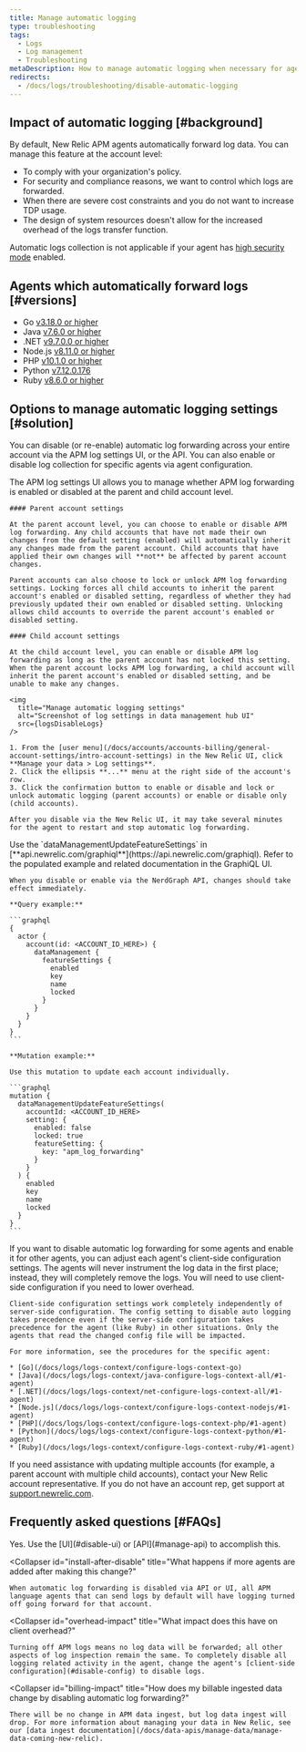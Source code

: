 ```yaml
---
title: Manage automatic logging
type: troubleshooting
tags:
  - Logs
  - Log management
  - Troubleshooting
metaDescription: How to manage automatic logging when necessary for agents using APM logs in context.
redirects:
  - /docs/logs/troubleshooting/disable-automatic-logging
---
```



## Impact of automatic logging [#background]

By default, New Relic APM agents automatically forward log data. You can manage this feature at the account level:

* To comply with your organization's policy.
* For security and compliance reasons, we want to control which logs are forwarded.
* When there are severe cost constraints and you do not want to increase TDP usage.
* The design of system resources doesn't allow for the increased overhead of the logs transfer function.

Automatic logs collection is not applicable if your agent has [high security mode](/docs/apm/agents/manage-apm-agents/configuration/high-security-mode/) enabled.

## Agents which automatically forward logs [#versions]

* Go [v3.18.0 or higher](/docs/release-notes/agent-release-notes/go-release-notes)
* Java [v7.6.0 or higher](/docs/release-notes/agent-release-notes/java-release-notes/)
* .NET [v9.7.0.0 or higher](/docs/release-notes/agent-release-notes/net-release-notes/)
* Node.js [v8.11.0 or higher](/docs/release-notes/agent-release-notes/nodejs-release-notes)
* PHP [v10.1.0 or higher](/docs/release-notes/agent-release-notes/php-release-notes)
* Python [v7.12.0.176](/docs/release-notes/agent-release-notes/python-release-notes)
* Ruby [v8.6.0 or higher](/docs/release-notes/agent-release-notes/ruby-release-notes/)

## Options to manage automatic logging settings [#solution]

You can disable (or re-enable) automatic log forwarding across your entire account via the APM log settings UI, or the API. You can also enable or disable log collection for specific agents via agent configuration.

<CollapserGroup>
  <Collapser
    className="freq-link"
    id="manage-ui"
    title="Manage settings via UI"
  >
    The APM log settings UI allows you to manage whether APM log forwarding is enabled or disabled at the parent and child account level.

    #### Parent account settings

    At the parent account level, you can choose to enable or disable APM log forwarding. Any child accounts that have not made their own changes from the default setting (enabled) will automatically inherit any changes made from the parent account. Child accounts that have applied their own changes will **not** be affected by parent account changes. 

    Parent accounts can also choose to lock or unlock APM log forwarding settings. Locking forces all child accounts to inherit the parent account's enabled or disabled setting, regardless of whether they had previously updated their own enabled or disabled setting. Unlocking allows child accounts to override the parent account's enabled or disabled setting.

    #### Child account settings

    At the child account level, you can enable or disable APM log forwarding as long as the parent account has not locked this setting. When the parent account locks APM log forwarding, a child account will inherit the parent account's enabled or disabled setting, and be unable to make any changes.

    <img
      title="Manage automatic logging settings"
      alt="Screenshot of log settings in data management hub UI"
      src={logsDisableLogs}
    />

    1. From the [user menu](/docs/accounts/accounts-billing/general-account-settings/intro-account-settings) in the New Relic UI, click **Manage your data > Log settings**.
    2. Click the ellipsis **...** menu at the right side of the account's row.
    3. Click the confirmation button to enable or disable and lock or unlock automatic logging (parent accounts) or enable or disable only (child accounts).

    After you disable via the New Relic UI, it may take several minutes for the agent to restart and stop automatic log forwarding.
  </Collapser>
  <Collapser
    className="freq-link"
    id="manage-api"
    title="Manage via API"
  >
    Use the `dataManagementUpdateFeatureSettings` in [**api.newrelic.com/graphiql**](https://api.newrelic.com/graphiql). Refer to the populated example and related documentation in the GraphiQL UI.

    When you disable or enable via the NerdGraph API, changes should take effect immediately. 

    **Query example:**

    ```graphql
    {
      actor {
        account(id: <ACCOUNT_ID_HERE>) {
          dataManagement {
            featureSettings {
              enabled
              key
              name
              locked
            }
          }
        }
      }
    }
    ```

    **Mutation example:**

    Use this mutation to update each account individually.

    ```graphql
    mutation {
      dataManagementUpdateFeatureSettings(
        accountId: <ACCOUNT_ID_HERE>
        setting: {
          enabled: false
          locked: true
          featureSetting: { 
            key: "apm_log_forwarding" 
          }
        }
      ) {
        enabled
        key
        name
        locked
      }
    }
    ```
  </Collapser>
  <Collapser
    className="freq-link"
    id="disable-config"
    title="Disable for some agents"
  >
    If you want to disable automatic log forwarding for some agents and enable it for other agents, you can adjust each agent's client-side configuration settings. The agents will never instrument the log data in the first place; instead, they will completely remove the logs. You will need to use client-side configuration if you need to lower overhead.

    Client-side configuration settings work completely independently of server-side configuration. The config setting to disable auto logging takes precedence even if the server-side configuration takes precedence for the agent (like Ruby) in other situations. Only the agents that read the changed config file will be impacted.

    For more information, see the procedures for the specific agent:

    * [Go](/docs/logs/logs-context/configure-logs-context-go)
    * [Java](/docs/logs/logs-context/java-configure-logs-context-all/#1-agent)
    * [.NET](/docs/logs/logs-context/net-configure-logs-context-all/#1-agent)
    * [Node.js](/docs/logs/logs-context/configure-logs-context-nodejs/#1-agent)
    * [PHP](/docs/logs/logs-context/configure-logs-context-php/#1-agent)
    * [Python](/docs/logs/logs-context/configure-logs-context-python/#1-agent)
    * [Ruby](/docs/logs/logs-context/configure-logs-context-ruby/#1-agent)
  </Collapser>
</CollapserGroup>

If you need assistance with updating multiple accounts (for example, a parent account with multiple child accounts), contact your New Relic account representative. If you do not have an account rep, get support at [support.newrelic.com](https://support.newrelic.com).

## Frequently asked questions [#FAQs]

<CollapserGroup>
  <Collapser
    id="disable-before-install"
    title="Can I turn off logs from agents prior to installing any language agents?"
  >
    Yes. Use the [UI](#disable-ui) or [API](#manage-api) to accomplish this.
  </Collapser>

  <Collapser
    id="install-after-disable"
    title="What happens if more agents are added after making this change?"
  >
    When automatic log forwarding is disabled via API or UI, all APM language agents that can send logs by default will have logging turned off going forward for that account.
  </Collapser>

  <Collapser
    id="overhead-impact"
    title="What impact does this have on client overhead?"
  >
    Turning off APM logs means no log data will be forwarded; all other aspects of log inspection remain the same. To completely disable all logging related activity in the agent, change the agent's [client-side configuration](#disable-config) to disable logs.
  </Collapser>

  <Collapser
    id="billing-impact"
    title="How does my billable ingested data change by disabling automatic log forwarding?"
  >
    There will be no change in APM data ingest, but log data ingest will drop. For more information about managing your data in New Relic, see our [data ingest documentation](/docs/data-apis/manage-data/manage-data-coming-new-relic).
  </Collapser>
</CollapserGroup>
